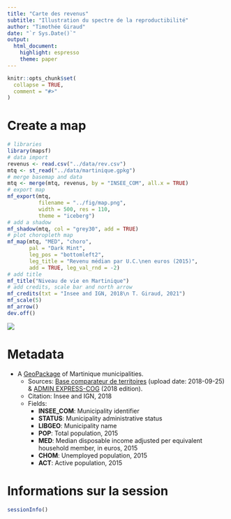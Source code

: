 ```yaml
---
title: "Carte des revenus"
subtitle: "Illustration du spectre de la reproductibilité"
author: "Timothée Giraud"
date: "`r Sys.Date()`"
output: 
  html_document: 
    highlight: espresso
    theme: paper
---
```


```r
knitr::opts_chunk$set(
  collapse = TRUE,
  comment = "#>"
)
```

# Create a map


```r
# libraries
library(mapsf)
# data import
revenus <- read.csv("../data/rev.csv")
mtq <- st_read("../data/martinique.gpkg")
# merge basemap and data
mtq <- merge(mtq, revenus, by = "INSEE_COM", all.x = TRUE)
# export map
mf_export(mtq, 
          filename = "../fig/map.png", 
          width = 500, res = 110, 
          theme = "iceberg")
# add a shadow
mf_shadow(mtq, col = "grey30", add = TRUE)
# plot choropleth map
mf_map(mtq, "MED", "choro", 
       pal = "Dark Mint",
       leg_pos = "bottomleft2", 
       leg_title = "Revenu médian par U.C.\nen euros (2015)", 
       add = TRUE, leg_val_rnd = -2)
# add title
mf_title("Niveau de vie en Martinique")
# add credits, scale bar and north arrow
mf_credits(txt = "Insee and IGN, 2018\n T. Giraud, 2021")
mf_scale(5)
mf_arrow()
dev.off()
```

![](../fig/map.png)

# Metadata

-   A [GeoPackage](https://www.geopackage.org/) of Martinique municipalities.
    -   Sources: [Base comparateur de territoires](https://www.insee.fr/fr/statistiques/2521169) (upload date: 2018-09-25) & [ADMIN EXPRESS-COG](http://professionnels.ign.fr/adminexpress) (2018 edition).
    -   Citation: Insee and IGN, 2018
    -   Fields:
        -   **INSEE_COM**: Municipality identifier
        -   **STATUS**: Municipality administrative status
        -   **LIBGEO**: Municipality name
        -   **POP**: Total population, 2015
        -   **MED**: Median disposable income adjusted per equivalent household member, in euros, 2015
        -   **CHOM**: Unemployed population, 2015
        -   **ACT**: Active population, 2015


# Informations sur la session

```r
sessionInfo()

```

